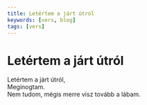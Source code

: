 ```yaml
---
title: Letértem a járt útról
keywords: [vers, blog]
tags: [vers]
---
```


# Letértem a járt útról

Letértem a járt útról,  
Meginogtam.  
Nem tudom, mégis merre visz tovább a lábam.
